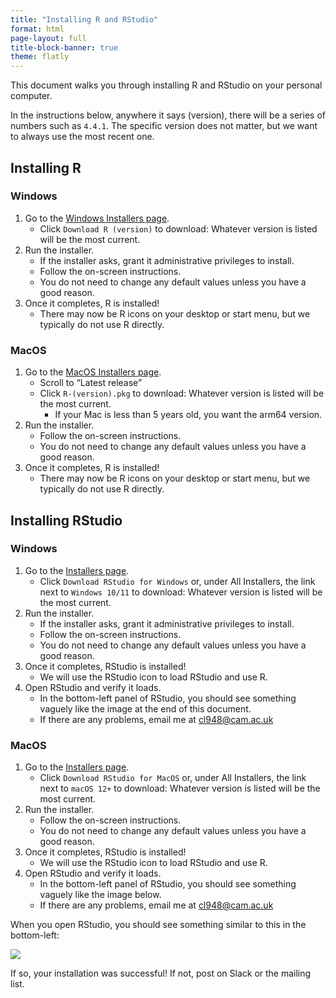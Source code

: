 ```yaml
---
title: "Installing R and RStudio"
format: html
page-layout: full
title-block-banner: true
theme: flatly
---
```


This document walks you through installing R and RStudio on your personal computer.

In the instructions below, anywhere it says (version), there will be a series of numbers such as `4.4.1`. The specific version does not matter, but we want to always use the most recent one.

## Installing R

### Windows

1. Go to the [Windows Installers page](https://cran.r-project.org/bin/windows/base/).
    * Click `Download R (version)` to download: Whatever version is listed will be the most current.

2. Run the installer.
    * If the installer asks, grant it administrative privileges to install.
    * Follow the on-screen instructions.
    * You do not need to change any default values unless you have a good reason.

3. Once it completes, R is installed!
    * There may now be R icons on your desktop or start menu, but we typically do not use R directly.

### MacOS

1. Go to the [MacOS Installers page](https://cran.r-project.org/bin/macosx/).
    * Scroll to "Latest release"
    * Click `R-(version).pkg` to download: Whatever version is listed will be the most current.
       * If your Mac is less than 5 years old, you want the arm64 version.
   
2. Run the installer.
    * Follow the on-screen instructions.
    * You do not need to change any default values unless you have a good reason.
   
3. Once it completes, R is installed!
    * There may now be R icons on your desktop or start menu, but we typically do not use R directly.

## Installing RStudio

### Windows

1. Go to the [Installers page](https://posit.co/download/rstudio-desktop/#download).
   * Click `Download RStudio for Windows` or, under All Installers, the link next to  `Windows 10/11` to download: Whatever version is listed will be the most current.

2. Run the installer.
   * If the installer asks, grant it administrative privileges to install.
   * Follow the on-screen instructions.
   * You do not need to change any default values unless you have a good reason.

3. Once it completes, RStudio is installed!
   * We will use the RStudio icon to load RStudio and use R.

4. Open RStudio and verify it loads.
   * In the bottom-left panel of RStudio, you should see something vaguely like the image at the end of this document.
   * If there are any problems, email me at [cl948@cam.ac.uk](mailto:cl948@cam.ac.uk)

### MacOS

1. Go to the [Installers page](https://posit.co/download/rstudio-desktop/#download).
   * Click `Download RStudio for MacOS` or, under All Installers, the link next to `macOS 12+` to download: Whatever version is listed will be the most current.

2. Run the installer.
   * Follow the on-screen instructions.
   * You do not need to change any default values unless you have a good reason.

3. Once it completes, RStudio is installed!
   * We will use the RStudio icon to load RStudio and use R.

4. Open RStudio and verify it loads.
   * In the bottom-left panel of RStudio, you should see something vaguely like the image below.
   * If there are any problems, email me at [cl948@cam.ac.uk](mailto:cl948@cam.ac.uk)

When you open RStudio, you should see something similar to this in the bottom-left:

![](img/r_first_load.PNG)

If so, your installation was successful! If not, post on Slack or the mailing list.


